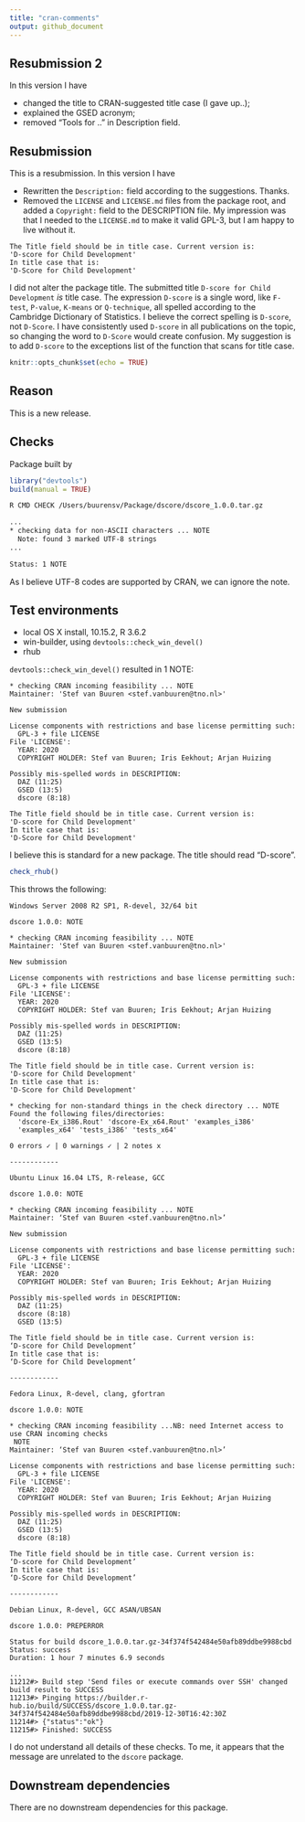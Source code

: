 ```yaml
---
title: "cran-comments"
output: github_document
---
```


## Resubmission 2

In this version I have

* changed the title to CRAN-suggested title case (I gave up..);
* explained the GSED acronym;
* removed "Tools for .." in Description field.


## Resubmission

This is a resubmission. In this version I have

* Rewritten the `Description:` field according to the suggestions. Thanks.
* Removed the `LICENSE` and `LICENSE.md` files from the package root, and added a `Copyright:` field to the DESCRIPTION file. My impression was that I needed to the `LICENSE.md` to make it valid GPL-3, but I am happy to live without it.

```
The Title field should be in title case. Current version is:
'D-score for Child Development'
In title case that is:
'D-Score for Child Development'
```

I did not alter the package title. The submitted title `D-score for Child Development` *is* title case. The expression `D-score` is a single word, like `F-test`, `P-value`, `K-means` or `Q-technique`, all spelled according to the Cambridge Dictionary of Statistics. I believe the correct spelling is `D-score`, not `D-Score`. I have consistently used `D-score` in all publications on the topic, so changing the word to `D-Score` would create confusion. My suggestion is to add `D-score` to the exceptions list of the function that scans for title case.


```r
knitr::opts_chunk$set(echo = TRUE)
```

## Reason 

This is a new release.

## Checks

Package built by

```r
library("devtools")
build(manual = TRUE)
```

```bash
R CMD CHECK /Users/buurensv/Package/dscore/dscore_1.0.0.tar.gz

...
* checking data for non-ASCII characters ... NOTE
  Note: found 3 marked UTF-8 strings
...

Status: 1 NOTE
```

As I believe UTF-8 codes are supported by CRAN, we can ignore the note.

## Test environments
* local OS X install, 10.15.2, R 3.6.2
* win-builder, using `devtools::check_win_devel()`
* rhub

`devtools::check_win_devel()` resulted in 1 NOTE:

```
* checking CRAN incoming feasibility ... NOTE
Maintainer: 'Stef van Buuren <stef.vanbuuren@tno.nl>'

New submission

License components with restrictions and base license permitting such:
  GPL-3 + file LICENSE
File 'LICENSE':
  YEAR: 2020
  COPYRIGHT HOLDER: Stef van Buuren; Iris Eekhout; Arjan Huizing

Possibly mis-spelled words in DESCRIPTION:
  DAZ (11:25)
  GSED (13:5)
  dscore (8:18)

The Title field should be in title case. Current version is:
'D-score for Child Development'
In title case that is:
'D-Score for Child Development'
```

I believe this is standard for a new package.
The title should read "D-score".

```r
check_rhub()
```


This throws the following:

```
Windows Server 2008 R2 SP1, R-devel, 32/64 bit

dscore 1.0.0: NOTE

* checking CRAN incoming feasibility ... NOTE
Maintainer: 'Stef van Buuren <stef.vanbuuren@tno.nl>'

New submission

License components with restrictions and base license permitting such:
  GPL-3 + file LICENSE
File 'LICENSE':
  YEAR: 2020
  COPYRIGHT HOLDER: Stef van Buuren; Iris Eekhout; Arjan Huizing

Possibly mis-spelled words in DESCRIPTION:
  DAZ (11:25)
  GSED (13:5)
  dscore (8:18)

The Title field should be in title case. Current version is:
'D-score for Child Development'
In title case that is:
'D-Score for Child Development'

* checking for non-standard things in the check directory ... NOTE
Found the following files/directories:
  'dscore-Ex_i386.Rout' 'dscore-Ex_x64.Rout' 'examples_i386'
  'examples_x64' 'tests_i386' 'tests_x64'
  
0 errors ✓ | 0 warnings ✓ | 2 notes x

------------

Ubuntu Linux 16.04 LTS, R-release, GCC

dscore 1.0.0: NOTE

* checking CRAN incoming feasibility ... NOTE
Maintainer: ‘Stef van Buuren <stef.vanbuuren@tno.nl>’

New submission

License components with restrictions and base license permitting such:
  GPL-3 + file LICENSE
File 'LICENSE':
  YEAR: 2020
  COPYRIGHT HOLDER: Stef van Buuren; Iris Eekhout; Arjan Huizing

Possibly mis-spelled words in DESCRIPTION:
  DAZ (11:25)
  dscore (8:18)
  GSED (13:5)

The Title field should be in title case. Current version is:
‘D-score for Child Development’
In title case that is:
‘D-Score for Child Development’

------------
  
Fedora Linux, R-devel, clang, gfortran

dscore 1.0.0: NOTE

* checking CRAN incoming feasibility ...NB: need Internet access to use CRAN incoming checks
 NOTE
Maintainer: ‘Stef van Buuren <stef.vanbuuren@tno.nl>’

License components with restrictions and base license permitting such:
  GPL-3 + file LICENSE
File 'LICENSE':
  YEAR: 2020
  COPYRIGHT HOLDER: Stef van Buuren; Iris Eekhout; Arjan Huizing

Possibly mis-spelled words in DESCRIPTION:
  DAZ (11:25)
  GSED (13:5)
  dscore (8:18)

The Title field should be in title case. Current version is:
‘D-score for Child Development’
In title case that is:
‘D-Score for Child Development’

------------
  
Debian Linux, R-devel, GCC ASAN/UBSAN

dscore 1.0.0: PREPERROR

Status for build dscore_1.0.0.tar.gz-34f374f542484e50afb89ddbe9988cbd
Status: success 
Duration: 1 hour 7 minutes 6.9 seconds

...
11212#> Build step 'Send files or execute commands over SSH' changed build result to SUCCESS
11213#> Pinging https://builder.r-hub.io/build/SUCCESS/dscore_1.0.0.tar.gz-34f374f542484e50afb89ddbe9988cbd/2019-12-30T16:42:30Z
11214#> {"status":"ok"}
11215#> Finished: SUCCESS
```

I do not understand all details of these checks. To me, it appears that 
the message are unrelated to the `dscore` package.

## Downstream dependencies

There are no downstream dependencies for this package.
